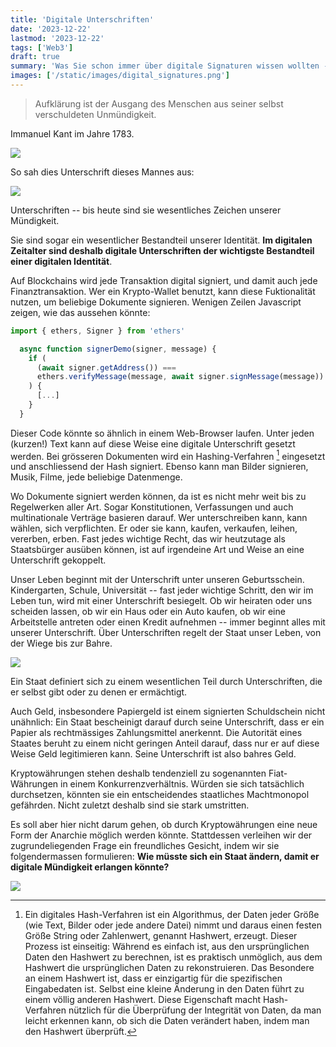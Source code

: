 ```yaml
---
title: 'Digitale Unterschriften'
date: '2023-12-22'
lastmod: '2023-12-22'
tags: ['Web3']
draft: true
summary: 'Was Sie schon immer über digitale Signaturen wissen wollten -- aber nicht zu fragen wagten.'
images: ['/static/images/digital_signatures.png']
---
```


> Aufklärung ist der Ausgang des Menschen aus seiner selbst verschuldeten Unmündigkeit.

Immanuel Kant im Jahre 1783.

![](/static/images/Kant_gemaelde_3.jpg)


So sah dies Unterschrift dieses Mannes aus:

![](/static/images/Immanuel_Kant_signature.svg)

Unterschriften -- bis heute sind sie wesentliches Zeichen unserer Mündigkeit.

Sie sind sogar ein wesentlicher Bestandteil unserer Identität. **Im digitalen Zeitalter
sind deshalb
digitale Unterschriften der wichtigste Bestandteil einer digitalen Identität**.

Auf Blockchains wird
jede Transaktion digital signiert, und damit auch jede Finanztransaktion.
Wer ein Krypto-Wallet benutzt, kann diese Fuktionalität nutzen, um
beliebige Dokumente signieren. Wenigen Zeilen Javascript zeigen,
wie das aussehen könnte:

```ts
import { ethers, Signer } from 'ethers'

  async function signerDemo(signer, message) {
    if (
      (await signer.getAddress()) ===
      ethers.verifyMessage(message, await signer.signMessage(message))
    ) {
      [...]
    }
  }

```

Dieser Code könnte so ähnlich in einem Web-Browser laufen.
Unter jeden (kurzen!) Text kann auf diese Weise eine
digitale Unterschrift gesetzt werden. Bei grösseren Dokumenten wird ein Hashing-Verfahren [^1]
eingesetzt und anschliessend der Hash signiert. Ebenso kann man Bilder signieren, Musik, Filme,
jede beliebige Datenmenge.

Wo Dokumente signiert werden können, da ist es nicht mehr weit bis zu Regelwerken aller Art. Sogar Konstitutionen,
Verfassungen und auch multinationale Verträge basieren darauf. Wer unterschreiben kann, kann wählen, sich verpflichten.
Er oder sie kann, kaufen, verkaufen, leihen, vererben, erben. Fast jedes wichtige Recht, das wir heutzutage
als Staatsbürger ausüben können, ist auf irgendeine Art und Weise an eine Unterschrift gekoppelt.

Unser Leben beginnt mit der Unterschrift unter unseren Geburtsschein. Kindergarten, Schule, Universität -- fast
jeder wichtige Schritt, den wir im Leben tun, wird mit einer Unterschrift besiegelt. Ob wir heiraten
oder uns scheiden lassen, ob wir ein Haus oder ein Auto kaufen, ob wir eine Arbeitstelle antreten
oder einen Kredit aufnehmen -- immer beginnt alles mit unserer Unterschrift. Über Unterschriften
regelt der Staat unser Leben, von der Wiege bis zur Bahre.

![](/static/images/digital_signatures.png)

Ein Staat definiert sich zu einem wesentlichen Teil durch Unterschriften, die er selbst
gibt oder zu denen er ermächtigt.

Auch Geld, insbesondere Papiergeld ist einem signierten Schuldschein nicht unähnlich:
Ein Staat bescheinigt darauf durch seine Unterschrift, dass er ein Papier als rechtmässiges
Zahlungsmittel anerkennt. Die Autorität eines Staates beruht zu einem nicht geringen Anteil darauf,
dass nur er auf diese Weise Geld legitimieren kann. Seine Unterschrift ist also bahres Geld.

Kryptowährungen stehen deshalb tendenziell zu sogenannten Fiat-Währungen in einem Konkurrenzverhältnis.
Würden sie sich tatsächlich durchsetzen, könnten sie
ein entscheidendes staatliches Machtmonopol gefährden. Nicht zuletzt deshalb sind sie stark umstritten.

Es soll aber hier nicht darum gehen, ob durch Kryptowährungen eine neue Form der Anarchie möglich werden
könnte. Stattdessen verleihen wir der zugrundeliegenden Frage ein freundliches Gesicht, indem wir sie
folgendermassen formulieren:
**Wie müsste sich ein Staat ändern, damit er digitale Mündigkeit erlangen könnte?**

![](/static/images/SignedDocuments.png)








[^1]: Ein digitales Hash-Verfahren ist ein Algorithmus,
der Daten jeder Größe (wie Text, Bilder oder jede andere Datei) nimmt
und daraus einen festen Größe String oder Zahlenwert, genannt Hashwert, erzeugt.
Dieser Prozess ist einseitig:
Während es einfach ist, aus den ursprünglichen Daten den Hashwert zu
berechnen, ist es praktisch unmöglich,
aus dem Hashwert die ursprünglichen Daten zu rekonstruieren.
Das Besondere an einem Hashwert ist, dass er einzigartig für die spezifischen Eingabedaten ist.
Selbst eine kleine Änderung in den Daten führt zu einem völlig anderen Hashwert.
Diese Eigenschaft macht Hash-Verfahren nützlich für die Überprüfung
der Integrität von Daten, da man leicht erkennen kann,
ob sich die Daten verändert haben, indem man den Hashwert überprüft.


